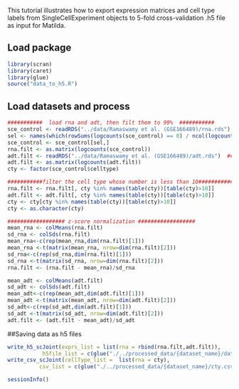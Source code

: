 This tutorial illustrates how to export expression matrices and cell type labels from SingleCellExperiment objects to 5-fold cross-validation .h5 file as input for Matilda.

## Load package
```r
library(scran)
library(caret)
library(glue)
source("data_to_h5.R")
```

## Load datasets and process 
```r
###########  load rna and adt, then filt them to 99%  ###########
sce_control <- readRDS("../data/Ramaswamy et al. (GSE166489)/rna.rds") ##modify your path here
sel <- names(which(rowSums(logcounts(sce_control) == 0) / ncol(logcounts(sce_control)) < 0.99))
sce_control <- sce_control[sel,]
rna.filt <- as.matrix(logcounts(sce_control))
adt.filt <- readRDS("../data/Ramaswamy et al. (GSE166489)/adt.rds")  ##modify your path here
adt.filt <- as.matrix(logcounts(adt.filt))
cty <- factor(sce_control$celltype)

###########filter the cell type whose number is less than 10###########
rna.filt <- rna.filt[, cty %in% names(table(cty))[table(cty)>10]]
adt.filt <- adt.filt[, cty %in% names(table(cty))[table(cty)>10]]
cty <- cty[cty %in% names(table(cty))[table(cty)>10]]
cty <- as.character(cty)

################## z-score normalization ##################
mean_rna <- colMeans(rna.filt)
sd_rna <- colSds(rna.filt)
mean_rna<-c(rep(mean_rna,dim(rna.filt)[1]))
mean_rna <-t(matrix(mean_rna, nrow=dim(rna.filt)[2]))
sd_rna<-c(rep(sd_rna,dim(rna.filt)[1]))
sd_rna <-t(matrix(sd_rna, nrow=dim(rna.filt)[2]))
rna.filt <- (rna.filt - mean_rna)/sd_rna

mean_adt <- colMeans(adt.filt)
sd_adt <- colSds(adt.filt)
mean_adt<-c(rep(mean_adt,dim(adt.filt)[1]))
mean_adt <-t(matrix(mean_adt, nrow=dim(adt.filt)[2]))
sd_adt<-c(rep(sd_adt,dim(adt.filt)[1]))
sd_adt <-t(matrix(sd_adt, nrow=dim(adt.filt)[2]))
adt.filt <- (adt.filt - mean_adt)/sd_adt
```


##Saving data as h5 files
```r
write_h5_scJoint(exprs_list = list(rna = rbind(rna.filt,adt.filt)), 
           h5file_list = c(glue("./../processed_data/{dataset_name}/data.h5"))) #modify your path here
write_csv_scJoint(cellType_list =  list(rna = cty),
          csv_list = c(glue("./../processed_data/{dataset_name}/cty.csv"))) #modify your path here
```

```r
sessionInfo()
```
